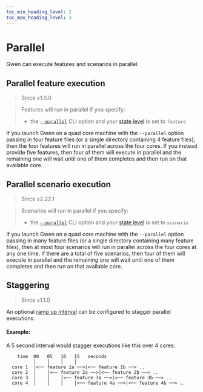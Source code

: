 ```yaml
--- 
toc_min_heading_level: 2
toc_max_heading_level: 3
---
```



# Parallel

Gwen can execute features and scenarios in parallel.

## Parallel feature execution

> Since <Link to="https://github.com/gwen-interpreter/gwen-web/releases/tag/v1.0.0">v1.0.0</Link>

> Features will run in parallel if you specify:
> -  the [`--parallel`](/docs/cli#gwen-cli-options-parallel) CLI option and your [state level](/docs/settings/reference#gwen-state-level) is set to `feature`

If you launch Gwen on a quad core machine with the `--parallel` option passing in four feature files (or a single directory containing 4 feature files), then the four features will run in parallel across the four cores. If you instead provide five features, then four of them will execute in parallel and the remaining one will wait until one of them completes and then run on that available core.

## Parallel scenario execution

> Since <Link to="https://github.com/gwen-interpreter/gwen-web/releases/tag/v2.22.1">v2.22.1</Link>

> Scenarios will run in parallel if you specify:
> - the [`--parallel`](/docs/cli#gwen-cli-options-parallel) CLI option and your [state level](/docs/settings/reference#gwen-state-level) is set to `scenario`

If you launch Gwen on a quad core machine with the `--parallel` option passing in many feature files (or a single directory containing many feature files), then at most four scenarios will run in parallel across the four cores at any one time. If there are a total of five scenarios, then four of them will execute in parallel and the remaining one will wait until one of them completes and then run on that available core.

## Staggering

> Since <Link to="https://github.com/gwen-interpreter/gwen-web/releases/tag/v1.1.0">v1.1.0</Link>

An optional [ramp up interval](/docs/settings/reference#gwen-rampup-interval-seconds) can be configured to stagger parallel executions.

#### Example: 

A 5 second interval would stagger executions like this over 4 cores:

```text
    time  00   05   10   15   seconds
          │    │    │    │
  core 1  │<── feature 1a ──>|<── feature 1b ──> ..
  core 2  │    │<── feature 2a ──>|<── feature 2b ──> ..
  core 3  │    │    │<── feature 3a ──>|<── feature 3b ──> ..
  core 4  │    │    │    │<── feature 4a ──>|<── feature 4b ──> ..
  ```

